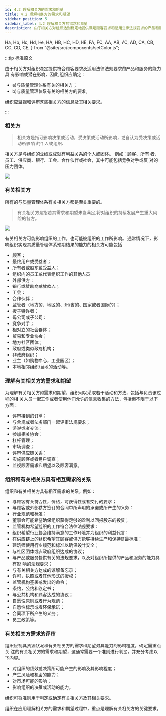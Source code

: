 ```yaml
---
id: 4.2 理解相关方的需求和期望
title: 4.2 理解相关方的需求和期望
sidebar_position: 5
sidebar_label: 4.2 理解相关方的需求和期望
description: 由于相关方对组织达到稳定地提供满足顾客要求和适用法律法规要求的产品和服务的能力，具有影响或潜在影响。
---
```


  Ha,
  Hb,
  Hc,
  Hd,
  He,
  HA,
  HB,
  HC,
  HD,
  HE,
  FA,
  FC,
  AA,
  AB,
  AC,
  AD,
  CA,
  CB,
  CC,
  CD,
  CE,
} from "@site/src/components/setColor.js";

:::tip 标准原文

由于相关方对组织稳定提供符合顾客要求及适用法律法规要求的产品和服务的能力具
有影响或潜在影响，因此,组织应确定：

- a)与质量管理体系有关的相关方；
- b)与质量管理体系有关的相关方的要求。

组织应监视和评审这些相关方的信息及其相关要求。

:::

### 相关方

> 相关方是指可影响决策或活动，受决策或活动所影响，或自认为受决策或活动所影响
> 的个人或组织.

相关方是与组织的业绩或成就有利益关系的个人或团体。
例如：顾客、所有
者、员工、供应商、银行、工会、合作伙伴或社会，其中可能包括竞争对手或反
对的压力团体。

![](/images/4.2-1相关方.png)

### 有关相关方

所有的与质量管理体系有关相关方都是至关重要的。

> 有关相关方是指若其需求和期望未能满足,将对组织的持续发展产生重大风险的各方。

 ![](/images/4.2-2理解相关方的需求和期望的过程.png)

有关相关方可能影响组织的工作，也可能被组织的工作所影响。
通常情况下，影响组织实现其质量管理体系预期结果的能力的相关方可能包括：

- 顾客；
- 最终用户或受益者；
- 所有者或股东或受益人；
- 组织内的员工或代表组织工作的其他人员
- 外部供方：
- 银行或赞助商或放款人；
- 工会：
- 合作伙伴；
- 监管者（地方的、地区的、州/省的、国家或者国际的）；
- 授子特许者：
- 母公司或子公司：
- 竞争对手；
- 相对立的社会群体；
- 贸易和专业协会；
- 地方社区团体；
- 政府或类似政府机构；
- 非政府组织；
- 业主（如购物中心，工业园区）；
- 本地相邻组织/当地的活动等。

### 理解有关相关方的需求和期望

为理解有关相关方的需求和期望，组织可以采取若干活动和方法，包括与负责该过程的相
关人员一起工作或者使用他们允许的信息收集的方法，包括但不限于以下方面：

- 评审接到的订单；
- 与合规或者法务部门一起评审法规要求；
- 游说或者交流；
- 参加相关协会：
- 杠杆管理；
- 市场调查；
- 评审供应链关系：
- 实施顾客或者用户调查；
- 监视顾客需求和期望以及顾客满意。

### 组织和有关相关方具有相互需求的关系

组织和有关相关方具有相互需求的关系，例如：

- 与顾客有关符合性，价格，可获得性或者交付的要求；
- 与顾客或外部供方签订的合同中所声明的承诺或所产生的义务：
- 行业规范和标准；
- 董事会可能希望确保组织获得足够的盈利以回报股东的投资；
- 监管机构希望组织的工作符合法律法规要求：
- 组织希望行业协会维持满意的工作环境并为组织的利益代言：
- 在供应链上的组织希望其顾客或供方能够持续生产和保持质最标准：
- 建筑师使用行业规范和标准以确保设计安全；
- 与社区团体或非政府组织达成的协议；
- 与产品或服务提供有关的法规要求，以及对组织所提供的产品和服务的能力具有影
  响的法规要求；
- 与有关相关方达成的谅解备忘录；
- 许可，执照或者其他形式的授权；
- 监管机构签署或发出的命令；
- 条约，公约和议定书；
- 与公共机构和顾客达成的协议；
- 自愿性原则或者行为规范；
- 自愿性标示或者环保承诺；
- 合同项下所产生的义务；
- 员工政策等。

### 有关相关方需求的评审

组织应视其资源状况和有关相关方的需求和期望对其能力的影响程度，确定需重点关
注的有关相关方的需求和期望，这通常需要一个准则进行判定，并充分考虑以下内容。

- 对组织的绩效或决策所可能产生的影响及其影响程度；
- 产生风险和机会的能力；
- 对市场可能的影响；
- 影响组织的决策或活动的能力。

组织可将准则用于判定或确定有关相关方及其相关要求。


<CE>组织在应用理解相关方的需求和期望过程中，重点是理解有关相关方的关键要求。</CE>